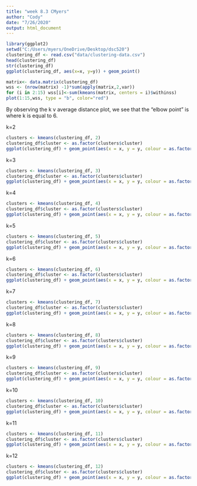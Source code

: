 ---
title: "week 8.3 CMyers"
author: "Cody"
date: "7/26/2020"
output: html_document
---
```{r}
library(ggplot2)
setwd("C:/Users/myers/OneDrive/Desktop/dsc520")
clustering_df <- read.csv("data/clustering-data.csv")
head(clustering_df)
str(clustering_df)
ggplot(clustering_df, aes(x=x, y=y)) + geom_point()
```

```{r}
matrix<- data.matrix(clustering_df)
wss <- (nrow(matrix) -1)*sum(apply(matrix,2,var))
for (i in 2:15) wss[i]<-sum(kmeans(matrix, centers = i)$withinss)
plot(1:15,wss, type = "b", color="red")
```
By observing the k v average distance plot, we see that the "elbow point" is where k is equal to 6.

k=2
```{r}
clusters <- kmeans(clustering_df, 2)
clustering_df$cluster <- as.factor(clusters$cluster)
ggplot(clustering_df) + geom_point(aes(x = x, y = y, colour = as.factor(cluster)),data = clustering_df)
```

k=3
```{r}
clusters <- kmeans(clustering_df, 3)
clustering_df$cluster <- as.factor(clusters$cluster)
ggplot(clustering_df) + geom_point(aes(x = x, y = y, colour = as.factor(cluster)),data = clustering_df)
```

k=4
```{r}
clusters <- kmeans(clustering_df, 4)
clustering_df$cluster <- as.factor(clusters$cluster)
ggplot(clustering_df) + geom_point(aes(x = x, y = y, colour = as.factor(cluster)),data = clustering_df)
```

k=5
```{r}
clusters <- kmeans(clustering_df, 5)
clustering_df$cluster <- as.factor(clusters$cluster)
ggplot(clustering_df) + geom_point(aes(x = x, y = y, colour = as.factor(cluster)),data = clustering_df)
```

k=6
```{r}
clusters <- kmeans(clustering_df, 6)
clustering_df$cluster <- as.factor(clusters$cluster)
ggplot(clustering_df) + geom_point(aes(x = x, y = y, colour = as.factor(cluster)),data = clustering_df)
```

k=7
```{r}
clusters <- kmeans(clustering_df, 7)
clustering_df$cluster <- as.factor(clusters$cluster)
ggplot(clustering_df) + geom_point(aes(x = x, y = y, colour = as.factor(cluster)),data = clustering_df)
```

k=8
```{r}
clusters <- kmeans(clustering_df, 8)
clustering_df$cluster <- as.factor(clusters$cluster)
ggplot(clustering_df) + geom_point(aes(x = x, y = y, colour = as.factor(cluster)),data = clustering_df)
```

k=9
```{r}
clusters <- kmeans(clustering_df, 9)
clustering_df$cluster <- as.factor(clusters$cluster)
ggplot(clustering_df) + geom_point(aes(x = x, y = y, colour = as.factor(cluster)),data = clustering_df)
```

k=10
```{r}
clusters <- kmeans(clustering_df, 10)
clustering_df$cluster <- as.factor(clusters$cluster)
ggplot(clustering_df) + geom_point(aes(x = x, y = y, colour = as.factor(cluster)),data = clustering_df)
```

k=11
```{r}
clusters <- kmeans(clustering_df, 11)
clustering_df$cluster <- as.factor(clusters$cluster)
ggplot(clustering_df) + geom_point(aes(x = x, y = y, colour = as.factor(cluster)),data = clustering_df)
```

k=12
```{r}
clusters <- kmeans(clustering_df, 12)
clustering_df$cluster <- as.factor(clusters$cluster)
ggplot(clustering_df) + geom_point(aes(x = x, y = y, colour = as.factor(cluster)),data = clustering_df)
```